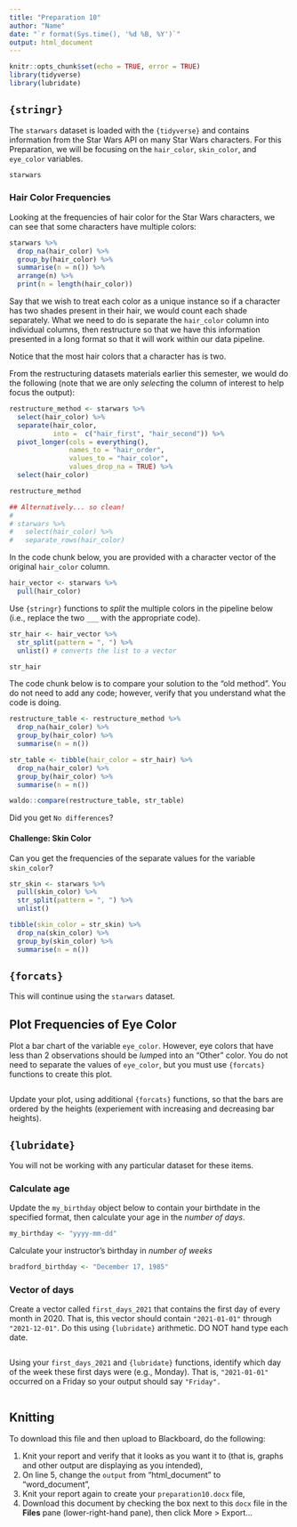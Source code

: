 ```yaml
---
title: "Preparation 10"
author: "Name"
date: "`r format(Sys.time(), '%d %B, %Y')`"
output: html_document
---
```


```r
knitr::opts_chunk$set(echo = TRUE, error = TRUE)
library(tidyverse)
library(lubridate)
```

## `{stringr}`

The `starwars` dataset is loaded with the `{tidyverse}` and contains information from the Star Wars API on many Star Wars characters.
For this Preparation, we will be focusing on the `hair_color`, `skin_color`, and `eye_color` variables.

```r
starwars
```

### Hair Color Frequencies

Looking at the frequencies of hair color for the Star Wars characters, we can see that some characters have multiple colors:

```r
starwars %>% 
  drop_na(hair_color) %>% 
  group_by(hair_color) %>% 
  summarise(n = n()) %>% 
  arrange(n) %>% 
  print(n = length(hair_color))
```

Say that we wish to treat each color as a unique instance so if a character has two shades present in their hair, we would count each shade separately.
What we need to do is separate the `hair_color` column into individual columns, then restructure so that we have this information presented in a long format so that it will work within our data pipeline.

Notice that the most hair colors that a character has is two.

From the restructuring datasets materials earlier this semester, we would do the following (note that we are only *select*ing the column of interest to help focus the output):

```r
restructure_method <- starwars %>% 
  select(hair_color) %>% 
  separate(hair_color, 
           into =  c("hair_first", "hair_second")) %>% 
  pivot_longer(cols = everything(), 
               names_to = "hair_order", 
               values_to = "hair_color", 
               values_drop_na = TRUE) %>% 
  select(hair_color)

restructure_method

## Alternatively... so clean!
#
# starwars %>% 
#   select(hair_color) %>% 
#   separate_rows(hair_color)
```

In the code chunk below, you are provided with a character vector of the original `hair_color` column.

```r
hair_vector <- starwars %>% 
  pull(hair_color)
```

Use `{stringr}` functions to *split* the multiple colors in the pipeline below (i.e., replace the two `___` with the appropriate code).

```r
str_hair <- hair_vector %>% 
  str_split(pattern = ", ") %>%  
  unlist() # converts the list to a vector

str_hair
```

The code chunk below is to compare your solution to the "old method".
You do not need to add any code; however, verify that you understand what the code is doing.

```r
restructure_table <- restructure_method %>% 
  drop_na(hair_color) %>% 
  group_by(hair_color) %>% 
  summarise(n = n())

str_table <- tibble(hair_color = str_hair) %>% 
  drop_na(hair_color) %>% 
  group_by(hair_color) %>% 
  summarise(n = n())

waldo::compare(restructure_table, str_table)
```

Did you get `No differences`?

#### Challenge: Skin Color

Can you get the frequencies of the separate values for the variable `skin_color`?

```r
str_skin <- starwars %>% 
  pull(skin_color) %>% 
  str_split(pattern = ", ") %>%  
  unlist()

tibble(skin_color = str_skin) %>% 
  drop_na(skin_color) %>% 
  group_by(skin_color) %>% 
  summarise(n = n())

```

## `{forcats}`

This will continue using the `starwars` dataset.

## Plot Frequencies of Eye Color

Plot a bar chart of the variable `eye_color`.
However, eye colors that have less than 2 observations should be *lump*ed into an "Other" color.
You do not need to separate the values of `eye_color`, but you must use `{forcats}` functions to create this plot.

```r

```

Update your plot, using additional `{forcats}` functions, so that the bars are ordered by the heights (experiement with increasing and decreasing bar heights).

## `{lubridate}`

You will not be working with any particular dataset for these items.

### Calculate age

Update the `my_birthday` object below to contain your birthdate in the specified format, then calculate your age in the *number of days*.

```r
my_birthday <- "yyyy-mm-dd"

```

Calculate your instructor's birthday in *number of weeks*

```r
bradford_birthday <- "December 17, 1985"

```

### Vector of days

Create a vector called `first_days_2021` that contains the first day of every month in 2020.
That is, this vector should contain `"2021-01-01"` through `"2021-12-01"`.
Do this using `{lubridate}` arithmetic.
DO NOT hand type each date.

```r

```

Using your `first_days_2021` and `{lubridate}` functions, identify which day of the week these first days were (e.g., Monday).
That is, `"2021-01-01"` occurred on a Friday so your output should say `"Friday".`

```r

```

## Knitting

To download this file and then upload to Blackboard, do the following:

1. Knit your report and verify that it looks as you want it to (that is, graphs and other output are displaying as you intended),
2. On line 5, change the `output` from "html_document" to "word_document",
3. Knit your report again to create your `preparation10.docx` file,
4. Download this document by checking the box next to this `docx` file in the **Files** pane (lower-right-hand pane), then click More > Export...